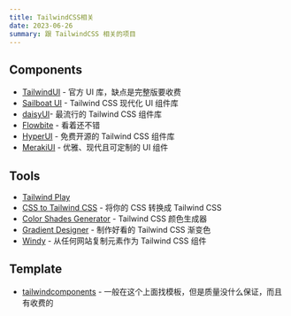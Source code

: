 ```yaml
---
title: TailwindCSS相关
date: 2023-06-26
summary: 跟 TailwindCSS 相关的项目
---
```


## Components

- [TailwindUI](https://tailwindui.com/) - 官方 UI 库，缺点是完整版要收费
- [Sailboat UI](https://sailboatui.com/) - Tailwind CSS 现代化 UI 组件库
- [daisyUI](https://daisyui.com/)- 最流行的 Tailwind CSS 组件库
- [Flowbite](https://github.com/themesberg/flowbite) - 看着还不错
- [HyperUI](https://www.hyperui.dev/) - 免费开源的 Tailwind CSS 组件库
- [MerakiUI](https://merakiui.com/components) - 优雅、现代且可定制的 UI 组件

## Tools

- [Tailwind Play](https://play.tailwindcss.com/)
- [CSS to Tailwind CSS](https://transform.tools/css-to-tailwind) - 将你的 CSS 转换成 Tailwind CSS
- [Color Shades Generator](https://uicolors.app/create) - Tailwind CSS 颜色生成器
- [Gradient Designer](https://gradient-designer.csspost.com/) - 制作好看的 Tailwind CSS 渐变色
- [Windy](https://usewindy.com/) - 从任何网站复制元素作为 Tailwind CSS 组件

## Template

- [tailwindcomponents](https://tailwindcomponents.com/components) - 一般在这个上面找模板，但是质量没什么保证，而且有收费的

